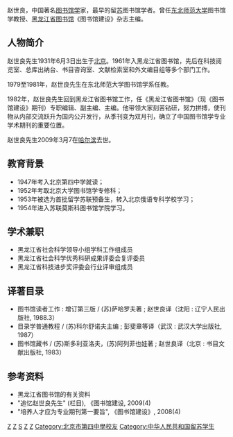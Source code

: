 {{dead end|time=2014-03-23T12:14:28+00:00}}
{{no footnotes|time=2014-03-23T12:14:28+00:00}}
{{Infobox_Person
| name        = 赵世良
| image       = 
| Sex =男
|birth_date= 1931年6月3日
|birth_place= [[中国|中国]][[北京|北京]]
|death_date= {{death date and age|2009|3|7|1931|6|3}}
|death_place= [[中国|中国]][[哈尔滨|哈尔滨]]
| other_names = 
| nationality ={{PRC}}
| known_for   = 中国图书馆员
| occupation  =
}}
赵世良，中国著名[[图书馆学|图书馆学]]家，最早的留[[蘇聯|苏]]图书馆学者。曾任[[东北师范大学|东北师范大学]]图书馆学教授、[[黑龙江省图书馆|黑龙江省图书馆]]《图书馆建设》杂志主编。

== 人物简介 ==
    
赵世良先生1931年6月3日出生于[[北京|北京]]。1961年入黑龙江省图书馆，先后在科技阅览室、总库出纳台、书目咨询室、文献检索室和外文编目组等多个部门工作。

1979至1981年，赵世良先生在东北师范大学图书馆学系任教。

1982年，赵世良先生回到黑龙江省图书馆工作，任《黑龙江省图书馆》（现《图书馆建设》期刊）专职编辑、副主编、主编。他带领大家刻苦钻研，努力拼搏，使刊物从内部交流跃升为国内公开发行，从季刊变为双月刊，确立了中国图书馆学专业学术期刊的重要位置。

赵世良先生2009年3月7在[[哈尔滨|哈尔滨]]去世。

== 教育背景 ==
    
* 1947年考入北京第四中学就读；
* 1952年考取北京大学图书馆学专修科；
* 1953年被选为首批留学苏联预备生，转入北京俄语专科学校学习；
* 1954年进入苏联莫斯科图书馆学院学习。

== 学术兼职 ==

* 黑龙江省社会科学领导小组学科工作组成员
* 黑龙江省社会科学优秀科研成果评委会复评委员
* 黑龙江省科技进步奖评委会行业评审组成员

== 译著目录 ==
    
* 图书馆读者工作 : 增订第三版 / (苏)萨哈罗夫著 ; 赵世良译（沈阳 : 辽宁人民出版社, 1988.3）
* 目录学普通教程  / (苏)科尔舒诺夫主编 ; 彭斐章等译（武汉 : 武汉大学出版社, 1987）
* 图书馆藏书 / (苏)斯多利亚洛夫，(苏)阿列菲也娃著 ; 赵世良译（北京 : 书目文献出版社, 1983） 

== 参考资料 ==
* 黑龙江省图书馆的有关资料
* "追忆赵世良先生" (栏目), 《图书馆建设, 2009(4)
* "培养人才应为专业期刊第一要旨", 《图书馆建设》, 2008(4)

[[Category:图书馆学家|Z]]
[[Category:北京人|Z]]
[[Category:赵姓|S]]
[[Category:1931年出生|Z]]
[[Category:北京大学校友|Z]]
[[Category:北京市第四中學校友|Category:北京市第四中學校友]]
[[Category:中华人民共和国留苏学生|Category:中华人民共和国留苏学生]]
{{DEFAULTSORT:Zhao Shiliang}}